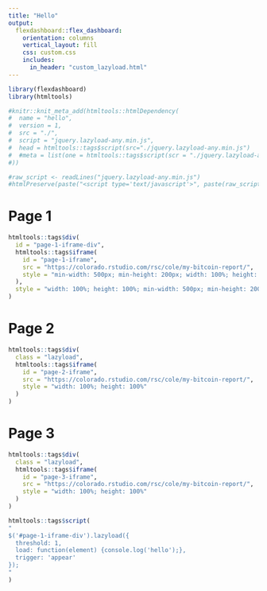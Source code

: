```yaml
---
title: "Hello"
output: 
  flexdashboard::flex_dashboard:
    orientation: columns
    vertical_layout: fill
    css: custom.css
    includes:
      in_header: "custom_lazyload.html"
---
```


```r
library(flexdashboard)
library(htmltools)
```
```r
#knitr::knit_meta_add(htmltools::htmlDependency(
#  name = "hello",
#  version = 1,
#  src = "./",
#  script = "jquery.lazyload-any.min.js",
#  head = htmltools::tags$script(src="./jquery.lazyload-any.min.js")
#  #meta = list(one = htmltools::tags$script(scr = "./jquery.lazyload-any.min.js"))
#))
```

```r
#raw_script <- readLines("jquery.lazyload-any.min.js")
#htmlPreserve(paste("<script type='text/javascript'>", paste(raw_script, collapse = " "), "</script>"))
```

Page 1
========================================
```r
htmltools::tags$div(
  id = "page-1-iframe-div",
  htmltools::tags$iframe(
    id = "page-1-iframe",
    src = "https://colorado.rstudio.com/rsc/cole/my-bitcoin-report/",
    style = "min-width: 500px; min-height: 200px; width: 100%; height: 100%"
  ),
  style = "width: 100%; height: 100%; min-width: 500px; min-height: 200px;"
)
```

Page 2
========================================
```r
htmltools::tags$div(
  class = "lazyload",
  htmltools::tags$iframe(
    id = "page-2-iframe",
    src = "https://colorado.rstudio.com/rsc/cole/my-bitcoin-report/",
    style = "width: 100%; height: 100%"
  )
)
```

Page 3
========================================
```r
htmltools::tags$div(
  class = "lazyload",
  htmltools::tags$iframe(
    id = "page-3-iframe",
    src = "https://colorado.rstudio.com/rsc/cole/my-bitcoin-report/",
    style = "width: 100%; height: 100%"
  )
)
```


```r
htmltools::tags$script(
"
$('#page-1-iframe-div').lazyload({
  threshold: 1,
  load: function(element) {console.log('hello');},
  trigger: 'appear'
});
"
)
```
